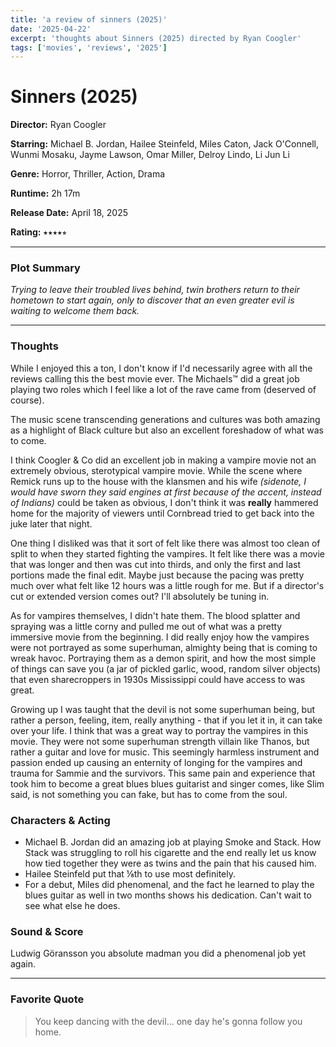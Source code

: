 ```yaml
---
title: 'a review of sinners (2025)'
date: '2025-04-22'
excerpt: 'thoughts about Sinners (2025) directed by Ryan Coogler'
tags: ['movies', 'reviews', '2025']
---
```


# Sinners (2025)

**Director:** Ryan Coogler

**Starring:** Michael B. Jordan, Hailee Steinfeld, Miles Caton, Jack O'Connell, Wunmi Mosaku, Jayme Lawson, Omar Miller, Delroy Lindo, Li Jun Li

**Genre:** Horror, Thriller, Action, Drama

**Runtime:** 2h 17m

**Release Date:** April 18, 2025

**Rating:** ⭑⭑⭑⭑⭒

---

### Plot Summary

_Trying to leave their troubled lives behind, twin brothers return to their hometown to start again, only to discover that an even greater evil is waiting to welcome them back._

---

### Thoughts

While I enjoyed this a ton, I don't know if I'd necessarily agree with all the reviews calling this the best movie ever. The Michaels™ did a great job playing two roles which I feel like a lot of the rave came from (deserved of course).

The music scene transcending generations and cultures was both amazing as a highlight of Black culture but also an excellent foreshadow of what was to come.

I think Coogler & Co did an excellent job in making a vampire movie not an extremely obvious, sterotypical vampire movie. While the scene where Remick runs up to the house with the klansmen and his wife _(sidenote, I would have sworn they said engines at first because of the accent, instead of Indians)_ could be taken as obvious, I don't think it was **really** hammered home for the majority of viewers until Cornbread tried to get back into the juke later that night.

One thing I disliked was that it sort of felt like there was almost too clean of split to when they started fighting the vampires. It felt like there was a movie that was longer and then was cut into thirds, and only the first and last portions made the final edit. Maybe just because the pacing was pretty much over what felt like 12 hours was a little rough for me. But if a director's cut or extended version comes out? I'll absolutely be tuning in.

As for vampires themselves, I didn't hate them. The blood splatter and spraying was a little corny and pulled me out of what was a pretty immersive movie from the beginning. I did really enjoy how the vampires were not portrayed as some superhuman, almighty being that is coming to wreak havoc. Portraying them as a demon spirit, and how the most simple of things can save you (a jar of pickled garlic, wood, random silver objects) that even sharecroppers in 1930s Mississippi could have access to was great.

Growing up I was taught that the devil is not some superhuman being, but rather a person, feeling, item, really anything - that if you let it in, it can take over your life. I think that was a great way to portray the vampires in this movie. They were not some superhuman strength villain like Thanos, but rather a guitar and love for music. This seemingly harmless instrument and passion ended up causing an enternity of longing for the vampires and trauma for Sammie and the survivors. This same pain and experience that took him to become a great blues blues guitarist and singer comes, like Slim said, is not something you can fake, but has to come from the soul.

### Characters & Acting

- Michael B. Jordan did an amazing job at playing Smoke and Stack. How Stack was struggling to roll his cigarette and the end really let us know how tied together they were as twins and the pain that his caused him.
- Hailee Steinfeld put that ⅛th to use most definitely.
- For a debut, Miles did phenomenal, and the fact he learned to play the blues guitar as well in two months shows his dedication. Can't wait to see what else he does.

### Sound & Score

Ludwig Göransson you absolute madman you did a phenomenal job yet again.

---

### Favorite Quote

> You keep dancing with the devil... one day he's gonna follow you home.
